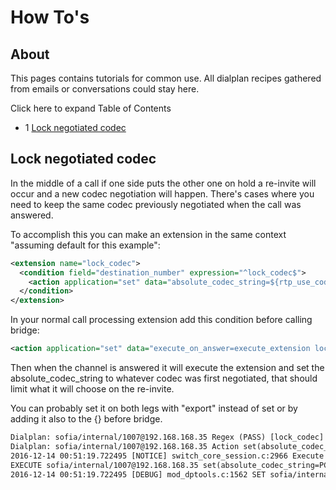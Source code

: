 
# How To's 

 

## About

This pages contains tutorials for common use. All dialplan recipes gathered from emails or conversations could stay here.

Click here to expand Table of Contents

* 1 [Lock negotiated codec](#lock-negotiated-codec)

## Lock negotiated codec

In the middle of a call if one side puts the other one on hold a re-invite will occur and a new codec negotiation will happen. There's cases where you need to keep the same codec previously negotiated when the call was answered.

To accomplish this you can make an extension in the same context "assuming default for this example":

```xml
<extension name="lock_codec">                                                                                                                                   
  <condition field="destination_number" expression="^lock_codec$">
    <action application="set" data="absolute_codec_string=${rtp_use_codec_name}"/>
  </condition>
</extension>
```

In your normal call processing extension add this condition before calling bridge:

```xml
<action application="set" data="execute_on_answer=execute_extension lock_codec XML default"/>
```

Then when the channel is answered it will execute the extension and set the absolute\_codec\_string to whatever codec was first negotiated, that should limit what it will choose on the re-invite.

You can probably set it on both legs with "export" instead of set or by adding it also to the {} before bridge.

```xml
Dialplan: sofia/internal/1007@192.168.168.35 Regex (PASS) [lock_codec] destination_number(lock_codec) =~ /^lock_codec$/ break=on-false
Dialplan: sofia/internal/1007@192.168.168.35 Action set(absolute_codec_string=${rtp_use_codec_name}) 
2016-12-14 00:51:19.722495 [NOTICE] switch_core_session.c:2966 Execute set(absolute_codec_string=${rtp_use_codec_name})
EXECUTE sofia/internal/1007@192.168.168.35 set(absolute_codec_string=PCMU)
2016-12-14 00:51:19.722495 [DEBUG] mod_dptools.c:1562 SET sofia/internal/1007@192.168.168.35 [absolute_codec_string]=[PCMU]
```


